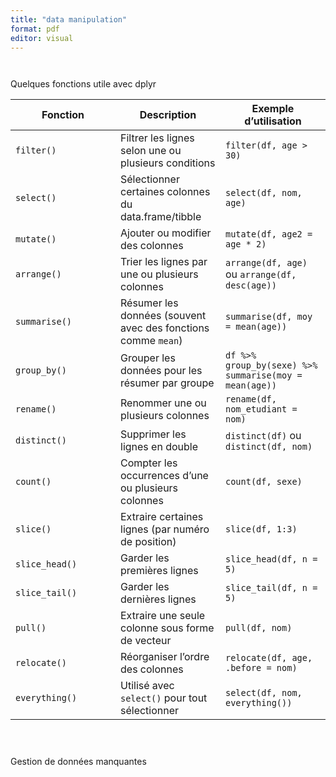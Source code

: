```yaml
---
title: "data manipulation"
format: pdf
editor: visual
---
```


```r

```

```r

```

Quelques fonctions utile avec dplyr

| **Fonction** | **Description** | **Exemple d'utilisation** |
|----|----|----|
| `filter()` | Filtrer les lignes selon une ou plusieurs conditions | `filter(df, age > 30)` |
| `select()` | Sélectionner certaines colonnes du data.frame/tibble | `select(df, nom, age)` |
| `mutate()` | Ajouter ou modifier des colonnes | `mutate(df, age2 = age * 2)` |
| `arrange()` | Trier les lignes par une ou plusieurs colonnes | `arrange(df, age)` ou `arrange(df, desc(age))` |
| `summarise()` | Résumer les données (souvent avec des fonctions comme `mean`) | `summarise(df, moy = mean(age))` |
| `group_by()` | Grouper les données pour les résumer par groupe | `df %>% group_by(sexe) %>% summarise(moy = mean(age))` |
| `rename()` | Renommer une ou plusieurs colonnes | `rename(df, nom_etudiant = nom)` |
| `distinct()` | Supprimer les lignes en double | `distinct(df)` ou `distinct(df, nom)` |
| `count()` | Compter les occurrences d’une ou plusieurs colonnes | `count(df, sexe)` |
| `slice()` | Extraire certaines lignes (par numéro de position) | `slice(df, 1:3)` |
| `slice_head()` | Garder les premières lignes | `slice_head(df, n = 5)` |
| `slice_tail()` | Garder les dernières lignes | `slice_tail(df, n = 5)` |
| `pull()` | Extraire une seule colonne sous forme de vecteur | `pull(df, nom)` |
| `relocate()` | Réorganiser l’ordre des colonnes | `relocate(df, age, .before = nom)` |
| `everything()` | Utilisé avec `select()` pour tout sélectionner | `select(df, nom, everything())` |

```r

```

```r

```

```r

```

Gestion de données manquantes

### 
